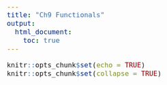 ```yaml
---
title: "Ch9 Functionals"
output: 
  html_document:
    toc: true
---
```


<style type="text/css">
  body{
  font-size: 14pt;
  font-family: Georgia;
}
</style>


```r
knitr::opts_chunk$set(echo = TRUE)
knitr::opts_chunk$set(collapse = TRUE)
```

